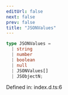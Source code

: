 ```yaml
---
editUrl: false
next: false
prev: false
title: "JSONValues"
---
```


```ts
type JSONValues = 
  | string
  | number
  | boolean
  | null
  | JSONValues[]
  | JSObjectN;
```

Defined in: index.d.ts:6
